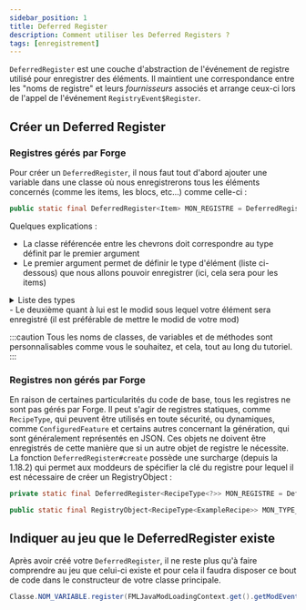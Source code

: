 ```yaml
---
sidebar_position: 1
title: Deferred Register
description: Comment utiliser les Deferred Registers ?
tags: [enregistrement]
---
```


`DeferredRegister` est une couche d'abstraction de l'événement de registre utilisé pour enregistrer des éléments. Il maintient une correspondance entre les "noms de registre" et leurs _fournisseurs_ associés et arrange ceux-ci lors de l'appel de l'événement `RegistryEvent$Register`.

## Créer un Deferred Register

### Registres gérés par Forge

Pour créer un `DeferredRegister`, il nous faut tout d'abord ajouter une variable dans une classe où nous enregistrerons tous les éléments concernés (comme les items, les blocs, etc...) comme celle-ci :

```java 
public static final DeferredRegister<Item> MON_REGISTRE = DeferredRegister.create(ForgeRegistries.ITEMS, "modid");
```

Quelques explications :
- La classe référencée entre les chevrons doit correspondre au type définit par le premier argument
- Le premier argument permet de définir le type d'élément (liste ci-dessous) que nous allons pouvoir enregistrer (ici, cela sera pour les items)
<details>
<summary>Liste des types</summary>
<ul>
  <li>BLOCKS</li>
  <li>FLUIDS</li>
  <li>ITEMS</li>
  <li>MOB_EFFECTS</li>
  <li>SOUND_EVENTS</li>
  <li>POTIONS</li>
  <li>ENCHANTMENTS</li>
  <li>ENTITY_TYPES</li>
  <li>BLOCK_ENTITY_TYPES</li>
  <li>PARTICLE_TYPES</li>
  <li>MENU_TYPES</li>
  <li>PAINTING_TYPES</li>
  <li>RECIPE_TYPES</li>
  <li>RECIPE_SERIALIZERS</li>
  <li>ATTRIBUTES</li>
  <li>STAT_TYPES</li>
  <li>COMMAND_ARGUMENT_TYPES</li>
  <li>VILLAGER_PROFESSIONS</li>
  <li>POI_TYPES</li>
  <li>MEMORY_MODULE_TYPES</li>
  <li>SENSOR_TYPES</li>
  <li>SCHEDULES</li>
  <li>ACTIVITIES</li>
  <li>WORLD_CARVERS</li>
  <li>FEATURES</li>
  <li>CHUNK_STATUS</li>
  <li>BLOCK_STATE_PROVIDER_TYPES</li>
  <li>FOLIAGE_PLACER_TYPES</li>
  <li>TREE_DECORATOR_TYPES</li>
  <li>BIOMES</li>
  <li>ENTITY_DATA_SERIALIZERS</li>
  <li>GLOBAL_LOOT_MODIFIER_SERIALIZERS</li>
  <li>BIOME_MODIFIER_SERIALIZERS</li>
  <li>STRUCTURE_MODIFIER_SERIALIZERS</li>
  <li>FLUID_TYPES</li>
  <li>HOLDER_SET_TYPES</li>
</ul>
</details>
- Le deuxième quant à lui est le modid sous lequel votre élément sera enregistré (il est préférable de mettre le modid de votre mod)

:::caution
Tous les noms de classes, de variables et de méthodes sont personnalisables comme vous le souhaitez, et cela, tout au long du tutoriel.
:::

### Registres non gérés par Forge

En raison de certaines particularités du code de base, tous les registres ne sont pas gérés par Forge. Il peut s'agir de registres statiques, comme `RecipeType`, qui peuvent être utilisés en toute sécurité, ou dynamiques, comme `ConfiguredFeature` et certains autres concernant la génération, qui sont généralement représentés en JSON. Ces objets ne doivent être enregistrés de cette manière que si un autre objet de registre le nécessite. La fonction `DeferredRegister#create` possède une surcharge (depuis la 1.18.2) qui permet aux moddeurs de spécifier la clé du registre pour lequel il est nécessaire de créer un RegistryObject :

```java
private static final DeferredRegister<RecipeType<?>> MON_REGISTRE = DeferredRegister.create(Registry.RECIPE_TYPE_REGISTRY, "modid");

public static final RegistryObject<RecipeType<ExampleRecipe>> MON_TYPE_RECETTE = REGISTER.register("example_recipe_type", () -> new RecipeType<>() {});
```

## Indiquer au jeu que le DeferredRegister existe

Après avoir créé votre `DeferredRegister`, il ne reste plus qu'à faire comprendre au jeu que celui-ci existe et pour cela il faudra disposer ce bout de code dans le constructeur de votre classe principale.

```java 
Classe.NOM_VARIABLE.register(FMLJavaModLoadingContext.get().getModEventBus());
```
